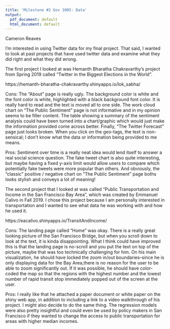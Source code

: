 ```yaml
---
title: 'Milestone #2 Gov 1005: Data'
output:
  pdf_document: default
  html_document: default
---
```

Cameron Reaves

I'm interested in using Twitter data for my final project. That said, I wanted to look at past projects that have used twitter data and examine what they did right and what they did wrong. 

The first project I looked at was Hemanth Bharatha Chakravarthy's project from Spring 2019 called "Twitter in the Biggest Elections in the World". 

https://hemanth-bharatha-chakravarthy.shinyapps.io/lok_sabha/

Cons: 
The "About" page is really ugly. The background color is white and the font color is white, highlighted with a black background font color. It is really hard to read and the text is moved all to one side. The work cloud chart on "The Public Sentiment" page is not informative and in my opinion seems to be filler content. The table showing a summary of the sentiment analysis could have been turned into a chart/graphic which would just make the information provided come across better. Finally, "The Twitter Forecast" page just looks broken. When you click on the geo-tags, the text is non-sensical; I don't know what the data or information being provided to me means. 

Pros:
Sentiment over time is a really neat idea would lend itself to answer a real social science question. The fake tweet chart is also quite interesting, but maybe having a fixed y-axis limit would allow users to compare which potentially fake tweets were more popular than others. And obviously, the "classic" positive / negative chart on "The Public Sentiment" page boths looks stylish and conveys a lot of meaning!

The second project that I looked at was called "Public Transportation and Income in the San Francisco Bay Area", which was created by Emmanuel Calivo in Fall 2019. I chose this project because I am personally interested in transportation and I wanted to see what data he was working with and how he used it.

https://eacalivo.shinyapps.io/TransitAndIncome/

Cons: 
The landing page called "Home" was okay. There is a really great looking picture of the San Francisco Bridge, but when you scroll down to look at the text, it is kinda disappointing. What I think could have improved this is that the landing page is no-scroll and you put the text on top of the picture, maybe that was too technically challenging for him. On his main visualization, he should have locked the zoom in/out boundaries--since he is only displaying data for the Bay Area,there is no reason for the user to be able to zoom significantly out. If it was possible, he should have color-coded the map so that the regions with the highest number and the lowest number of rapid transit stop immediately popped out of the screen at the user.

Pros:
I really like that he attached a paper document or white paper on the shiny web app, in addition to including a link to a video walkthrough of his project. I might also decide to do the same thing. The regression models were also pretty insightful and could even be used by policy makers in San Francisco if they wanted to change the access to public transportation for areas with higher median incomes. 

